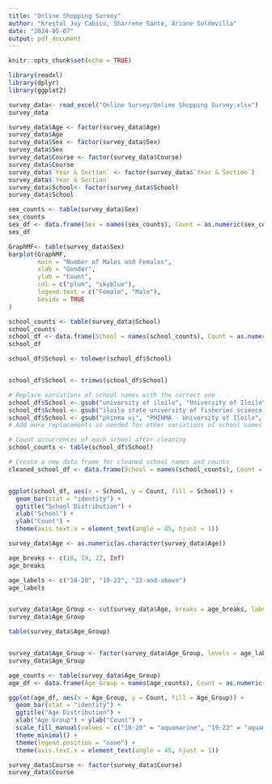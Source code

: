 ```yaml
---
title: "Online Shopping Survey"
author: "Krestal Joy Cabico, Sharrene Sante, Ariane Soldevilla"
date: "2024-05-07"
output: pdf_document
---
```


```r
knitr::opts_chunk$set(echo = TRUE)
```

```r
library(readxl)
library(dplyr)
library(ggplot2)
```

```r
survey_data<- read_excel("Online Survey/Online Shopping Survey.xlsx")
survey_data
```


```r
survey_data$Age <- factor(survey_data$Age)
survey_data$Age 
survey_data$Sex <- factor(survey_data$Sex)
survey_data$Sex 
survey_data$Course <- factor(survey_data$Course)
survey_data$Course
survey_data$`Year & Section` <- factor(survey_data$`Year & Section`)
survey_data$`Year & Section`
survey_data$School<- factor(survey_data$School)
survey_data$School
```

```r
sex_counts <- table(survey_data$Sex)
sex_counts
sex_df <- data.frame(Sex = names(sex_counts), Count = as.numeric(sex_counts))
sex_df
```
```r
GraphMF<- table(survey_data$Sex)
barplot(GraphMF,
        main = "Number of Males and Females",
        xlab = "Gender",
        ylab = "Count",
        col = c("plum", "skyblue"),
        legend.text = c("Female", "Male"),
        beside = TRUE
)
```


```r
school_counts <- table(survey_data$School)
school_counts
school_df <- data.frame(School = names(school_counts), Count = as.numeric(school_counts))
school_df
```
```r

school_df$School <- tolower(school_df$School)


school_df$School <- trimws(school_df$School)

# Replace variations of school names with the correct one
school_df$School <- gsub("university of iloilo", "University of Iloilo", school_df$School)
school_df$School <- gsub("iloilo state university of fisheries science and technology", "Iloilo State University of Fisheries Science and Technology", school_df$School)
school_df$School <- gsub("phinma ui", "PHINMA - University of Iloilo", school_df$School)
# Add more replacements as needed for other variations of school names

# Count occurrences of each school after cleaning
school_counts <- table(school_df$School)

# Create a new data frame for cleaned school names and counts
cleaned_school_df <- data.frame(School = names(school_counts), Count = as.numeric(school_counts))


ggplot(school_df, aes(x = School, y = Count, fill = School)) +
  geom_bar(stat = "identity") +
  ggtitle("School Distribution") +
  xlab("School") +
  ylab("Count") +
  theme(axis.text.x = element_text(angle = 45, hjust = 1))
```



```r

survey_data$Age <- as.numeric(as.character(survey_data$Age)) 

age_breaks <- c(18, 19, 22, Inf)
age_breaks

age_labels <- c("18-20", "19-22", "22-and-above")
age_labels


survey_data$Age_Group <- cut(survey_data$Age, breaks = age_breaks, labels = age_labels, right = FALSE)
survey_data$Age_Group

table(survey_data$Age_Group)


survey_data$Age_Group <- factor(survey_data$Age_Group, levels = age_labels)
survey_data$Age_Group
```

```r

age_counts <- table(survey_data$Age_Group)
age_df <- data.frame(Age_Group = names(age_counts), Count = as.numeric(age_counts))

ggplot(age_df, aes(x = Age_Group, y = Count, fill = Age_Group)) +
  geom_bar(stat = "identity") +
  ggtitle("Age Distribution") +
  xlab("Age Group") + ylab("Count") +
  scale_fill_manual(values = c("18-20" = "aquamarine", "19-22" = "aquamarine2", "22-and-above" = "aquamarine3")) +
  theme_minimal() +
  theme(legend.position = "none") +
  theme(axis.text.x = element_text(angle = 45, hjust = 1))
```






```r
survey_data$Course <- factor(survey_data$Course)
survey_data$Course




```